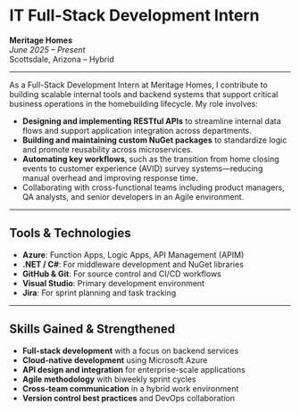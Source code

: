 # IT Full-Stack Development Intern  
**Meritage Homes**  
*June 2025 – Present*  
Scottsdale, Arizona – Hybrid

---

As a Full-Stack Development Intern at Meritage Homes, I contribute to building scalable internal tools and backend systems that support critical business operations in the homebuilding lifecycle. My role involves:

- **Designing and implementing RESTful APIs** to streamline internal data flows and support application integration across departments.
- **Building and maintaining custom NuGet packages** to standardize logic and promote reusability across microservices.
- **Automating key workflows**, such as the transition from home closing events to customer experience (AVID) survey systems—reducing manual overhead and improving response time.
- Collaborating with cross-functional teams including product managers, QA analysts, and senior developers in an Agile environment.

---

## Tools & Technologies

- **Azure**: Function Apps, Logic Apps, API Management (APIM)
- **.NET / C#**: For middleware development and NuGet libraries
- **GitHub & Git**: For source control and CI/CD workflows
- **Visual Studio**: Primary development environment
- **Jira**: For sprint planning and task tracking

---

## Skills Gained & Strengthened

- **Full-stack development** with a focus on backend services
- **Cloud-native development** using Microsoft Azure
- **API design and integration** for enterprise-scale applications
- **Agile methodology** with biweekly sprint cycles
- **Cross-team communication** in a hybrid work environment
- **Version control best practices** and DevOps collaboration
